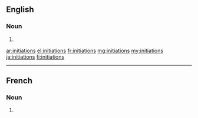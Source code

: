 ==English==

===Noun===
{{head|en|plural}}

# {{plural of|initiation|lang=en}}

[[ar:initiations]]
[[el:initiations]]
[[fr:initiations]]
[[mg:initiations]]
[[my:initiations]]
[[ja:initiations]]
[[fi:initiations]]

----
==French==

===Noun===
{{head|fr|plural|g=f}}

# {{plural of|initiation|lang=fr}}
{{rfc-auto}}